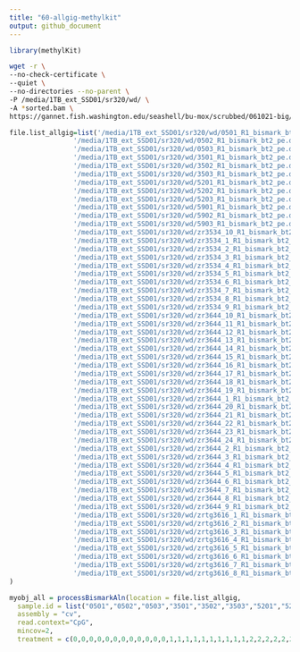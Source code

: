 ```yaml
---
title: "60-allgig-methylkit"
output: github_document
---
```



```r
library(methylKit)
```

```bash
wget -r \
--no-check-certificate \
--quiet \
--no-directories --no-parent \
-P /media/1TB_ext_SSD01/sr320/wd/ \
-A *sorted.bam \
https://gannet.fish.washington.edu/seashell/bu-mox/scrubbed/061021-big/
```

```r
file.list_allgig=list('/media/1TB_ext_SSD01/sr320/wd/0501_R1_bismark_bt2_pe.deduplicated.sorted.bam',
                '/media/1TB_ext_SSD01/sr320/wd/0502_R1_bismark_bt2_pe.deduplicated.sorted.bam',
                '/media/1TB_ext_SSD01/sr320/wd/0503_R1_bismark_bt2_pe.deduplicated.sorted.bam',
                '/media/1TB_ext_SSD01/sr320/wd/3501_R1_bismark_bt2_pe.deduplicated.sorted.bam',
                '/media/1TB_ext_SSD01/sr320/wd/3502_R1_bismark_bt2_pe.deduplicated.sorted.bam',
                '/media/1TB_ext_SSD01/sr320/wd/3503_R1_bismark_bt2_pe.deduplicated.sorted.bam',
                '/media/1TB_ext_SSD01/sr320/wd/5201_R1_bismark_bt2_pe.deduplicated.sorted.bam',
                '/media/1TB_ext_SSD01/sr320/wd/5202_R1_bismark_bt2_pe.deduplicated.sorted.bam',
                '/media/1TB_ext_SSD01/sr320/wd/5203_R1_bismark_bt2_pe.deduplicated.sorted.bam',
                '/media/1TB_ext_SSD01/sr320/wd/5901_R1_bismark_bt2_pe.deduplicated.sorted.bam',
                '/media/1TB_ext_SSD01/sr320/wd/5902_R1_bismark_bt2_pe.deduplicated.sorted.bam',
                '/media/1TB_ext_SSD01/sr320/wd/5903_R1_bismark_bt2_pe.deduplicated.sorted.bam',
                '/media/1TB_ext_SSD01/sr320/wd/zr3534_10_R1_bismark_bt2_pe.deduplicated.sorted.bam',
                '/media/1TB_ext_SSD01/sr320/wd/zr3534_1_R1_bismark_bt2_pe.deduplicated.sorted.bam',
                '/media/1TB_ext_SSD01/sr320/wd/zr3534_2_R1_bismark_bt2_pe.deduplicated.sorted.bam',
                '/media/1TB_ext_SSD01/sr320/wd/zr3534_3_R1_bismark_bt2_pe.deduplicated.sorted.bam',
                '/media/1TB_ext_SSD01/sr320/wd/zr3534_4_R1_bismark_bt2_pe.deduplicated.sorted.bam',
                '/media/1TB_ext_SSD01/sr320/wd/zr3534_5_R1_bismark_bt2_pe.deduplicated.sorted.bam',
                '/media/1TB_ext_SSD01/sr320/wd/zr3534_6_R1_bismark_bt2_pe.deduplicated.sorted.bam',
                '/media/1TB_ext_SSD01/sr320/wd/zr3534_7_R1_bismark_bt2_pe.deduplicated.sorted.bam',
                '/media/1TB_ext_SSD01/sr320/wd/zr3534_8_R1_bismark_bt2_pe.deduplicated.sorted.bam',
                '/media/1TB_ext_SSD01/sr320/wd/zr3534_9_R1_bismark_bt2_pe.deduplicated.sorted.bam',
                '/media/1TB_ext_SSD01/sr320/wd/zr3644_10_R1_bismark_bt2_pe.deduplicated.sorted.bam',
                '/media/1TB_ext_SSD01/sr320/wd/zr3644_11_R1_bismark_bt2_pe.deduplicated.sorted.bam',
                '/media/1TB_ext_SSD01/sr320/wd/zr3644_12_R1_bismark_bt2_pe.deduplicated.sorted.bam',
                '/media/1TB_ext_SSD01/sr320/wd/zr3644_13_R1_bismark_bt2_pe.deduplicated.sorted.bam',
                '/media/1TB_ext_SSD01/sr320/wd/zr3644_14_R1_bismark_bt2_pe.deduplicated.sorted.bam',
                '/media/1TB_ext_SSD01/sr320/wd/zr3644_15_R1_bismark_bt2_pe.deduplicated.sorted.bam',
                '/media/1TB_ext_SSD01/sr320/wd/zr3644_16_R1_bismark_bt2_pe.deduplicated.sorted.bam',
                '/media/1TB_ext_SSD01/sr320/wd/zr3644_17_R1_bismark_bt2_pe.deduplicated.sorted.bam',
                '/media/1TB_ext_SSD01/sr320/wd/zr3644_18_R1_bismark_bt2_pe.deduplicated.sorted.bam',
                '/media/1TB_ext_SSD01/sr320/wd/zr3644_19_R1_bismark_bt2_pe.deduplicated.sorted.bam',
                '/media/1TB_ext_SSD01/sr320/wd/zr3644_1_R1_bismark_bt2_pe.deduplicated.sorted.bam',
                '/media/1TB_ext_SSD01/sr320/wd/zr3644_20_R1_bismark_bt2_pe.deduplicated.sorted.bam',
                '/media/1TB_ext_SSD01/sr320/wd/zr3644_21_R1_bismark_bt2_pe.deduplicated.sorted.bam',
                '/media/1TB_ext_SSD01/sr320/wd/zr3644_22_R1_bismark_bt2_pe.deduplicated.sorted.bam',
                '/media/1TB_ext_SSD01/sr320/wd/zr3644_23_R1_bismark_bt2_pe.deduplicated.sorted.bam',
                '/media/1TB_ext_SSD01/sr320/wd/zr3644_24_R1_bismark_bt2_pe.deduplicated.sorted.bam',
                '/media/1TB_ext_SSD01/sr320/wd/zr3644_2_R1_bismark_bt2_pe.deduplicated.sorted.bam',
                '/media/1TB_ext_SSD01/sr320/wd/zr3644_3_R1_bismark_bt2_pe.deduplicated.sorted.bam',
                '/media/1TB_ext_SSD01/sr320/wd/zr3644_4_R1_bismark_bt2_pe.deduplicated.sorted.bam',
                '/media/1TB_ext_SSD01/sr320/wd/zr3644_5_R1_bismark_bt2_pe.deduplicated.sorted.bam',
                '/media/1TB_ext_SSD01/sr320/wd/zr3644_6_R1_bismark_bt2_pe.deduplicated.sorted.bam',
                '/media/1TB_ext_SSD01/sr320/wd/zr3644_7_R1_bismark_bt2_pe.deduplicated.sorted.bam',
                '/media/1TB_ext_SSD01/sr320/wd/zr3644_8_R1_bismark_bt2_pe.deduplicated.sorted.bam',
                '/media/1TB_ext_SSD01/sr320/wd/zr3644_9_R1_bismark_bt2_pe.deduplicated.sorted.bam',
                '/media/1TB_ext_SSD01/sr320/wd/zrtg3616_1_R1_bismark_bt2_pe.deduplicated.sorted.bam',
                '/media/1TB_ext_SSD01/sr320/wd/zrtg3616_2_R1_bismark_bt2_pe.deduplicated.sorted.bam',
                '/media/1TB_ext_SSD01/sr320/wd/zrtg3616_3_R1_bismark_bt2_pe.deduplicated.sorted.bam',
                '/media/1TB_ext_SSD01/sr320/wd/zrtg3616_4_R1_bismark_bt2_pe.deduplicated.sorted.bam',
                '/media/1TB_ext_SSD01/sr320/wd/zrtg3616_5_R1_bismark_bt2_pe.deduplicated.sorted.bam',
                '/media/1TB_ext_SSD01/sr320/wd/zrtg3616_6_R1_bismark_bt2_pe.deduplicated.sorted.bam',
                '/media/1TB_ext_SSD01/sr320/wd/zrtg3616_7_R1_bismark_bt2_pe.deduplicated.sorted.bam',
                '/media/1TB_ext_SSD01/sr320/wd/zrtg3616_8_R1_bismark_bt2_pe.deduplicated.sorted.bam'
)
```

```r
myobj_all = processBismarkAln(location = file.list_allgig,
  sample.id = list("0501","0502","0503","3501","3502","3503","5201","5202","5203","5901","5902","5903","zr3534_10","zr3534_1","zr3534_2","zr3534_3","zr3534_4","zr3534_5","zr3534_6","zr3534_7","zr3534_8","zr3534_9","zr3644_10","zr3644_11","zr3644_12","zr3644_13","zr3644_14","zr3644_15","zr3644_16","zr3644_17","zr3644_18","zr3644_19","zr3644_1","zr3644_20","zr3644_21","zr3644_22","zr3644_23","zr3644_24","zr3644_2","zr3644_3","zr3644_4","zr3644_5","zr3644_6","zr3644_7","zr3644_8","zr3644_9","zrtg3616_1","zrtg3616_2","zrtg3616_3","zrtg3616_4","zrtg3616_5","zrtg3616_6","zrtg3616_7","zrtg3616_8"),
  assembly = "cv",
  read.context="CpG",
  mincov=2,
  treatment = c(0,0,0,0,0,0,0,0,0,0,0,0,1,1,1,1,1,1,1,1,1,1,2,2,2,2,2,2,2,2,2,2,2,2,2,2,2,2,2,2,2,2,2,2,2,2,3,3,3,3,3,3,3,3))
```
